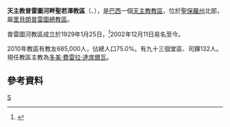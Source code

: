 {{Infobox Roman Catholic diocese
|name=普雷圖河畔聖若澤
|jurisdiction=教區
|latin = Dioecesis Sancti Iosephi Riopretensis
|image = Diocesi di São José do Rio Preto (San Paolo, Brasile).jpg
|caption =教區範圍
|location = [[巴西|巴西]]
|territory = [[聖保羅州|聖保羅州]]北部
|population = 685,000
|rite = [[罗马礼|罗马礼]]
|patron =
|province = 里貝朗普雷圖
|established = 1929年
|cathedral = [[聖若瑟主教座堂_(普雷圖河畔聖若澤)|聖若瑟座堂]]
|co-cathedral =
|leadership = 主教
|website =[http://www.bispado.org.br/aspx/ 官方網頁]
|patriarch=
|metropolitan =
|ordinary =多美·費雷拉·達席爾瓦
|coadjutor archbishop =
|coadjutor bishop =
|auxiliary =
|emeritus =
}}
'''天主教普雷圖河畔聖若澤教區'''（{{lang-la|Dioecesis Sancti Iosephi Riopretensis}}、{{lang-pt|Diocese de São José do Rio Preto}}），是[[巴西|巴西]]一個[[天主教|天主教]][[教區|教區]]，位於[[聖保羅州|聖保羅州]]北部，屬[[天主教里貝朗普雷圖總教區|里貝朗普雷圖總教區]]。

普雷圖河教區成立於1929年1月25日，<ref>{{cite journal
|journal=[[宗座公報|宗座公報]]
|publisher=梵蒂岡出版社
|date=1932年
|volume=24
|title=''Sollicitudo omnium''
|page=359
|url=http://www.vatican.va/archive/aas/documents/AAS%2024%20%5B1932%5D%20-%20ocr.pdf
|access-date=2013-11-22
|archive-date=2010-03-27
|archive-url=https://web.archive.org/web/20100327070856/http://www.vatican.va/archive/aas/documents/AAS%2024%20%5B1932%5D%20-%20ocr.pdf
|dead-url=no
}}</ref>2002年12月11日易名至今。

2010年教區有教友685,000人，佔總人口75.0%。有九十三個堂區、司鐸132人。現任教區主教為[[多美·費雷拉·達席爾瓦|多美·費雷拉·達席爾瓦]]。

==參考資料==
{{reflist}}

[[Category:巴西天主教教區|S]]